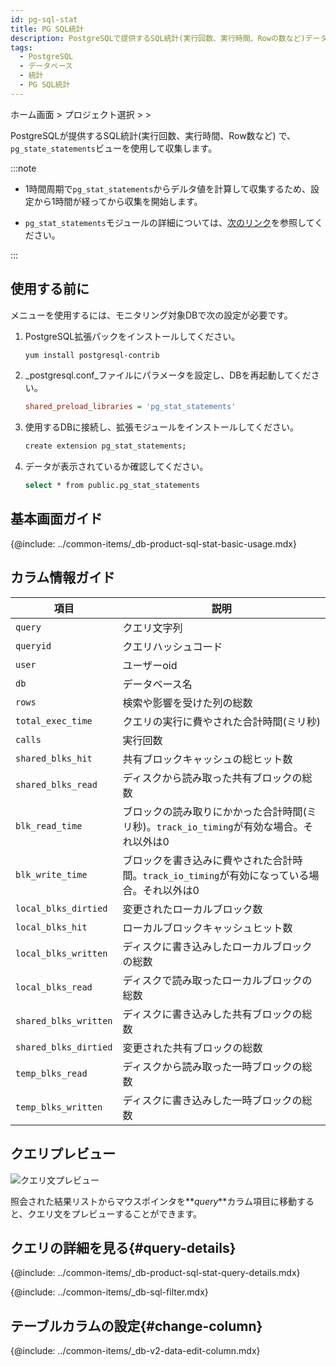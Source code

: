 ```yaml
---
id: pg-sql-stat
title: PG SQL統計
description: PostgreSQLで提供するSQL統計(実行回数、実行時間、Rowの数など)データで、PG_state_statementsビューを通じて収集します。
tags:
  - PostgreSQL
  - データベース
  - 統計
  - PG SQL統計
---
```


ホーム画面 > プロジェクト選択 > <Cmdname sid="side_reportStat" className="uitext" /> > <Cmdname sid="side_pgStat" className="uitext" />

PostgreSQLが提供するSQL統計(実行回数、実行時間、Row数など) で、`pg_state_statements`ビューを使用して収集します。

:::note

- 1時間周期で`pg_stat_statements`からデルタ値を計算して収集するため、設定から1時間が経ってから収集を開始します。

- `pg_stat_statements`モジュールの詳細については、[次のリンク](https://www.postgresql.org/docs/current/pgstatstatements.html)を参照してください。

:::

## 使用する前に

<Cmdname sid="side_pgStat" className="uitext" />メニューを使用するには、モニタリング対象DBで次の設定が必要です。

1. PostgreSQL拡張パックをインストールしてください。

   ```bash
   yum install postgresql-contrib
   ```

2. _postgresql.conf_ファイルにパラメータを設定し、DBを再起動してください。

   ```ini title='postgresql.conf'
   shared_preload_libraries = 'pg_stat_statements'
   ```

3. 使用するDBに接続し、拡張モジュールをインストールしてください。

   ```bash
   create extension pg_stat_statements;
   ```

4. データが表示されているか確認してください。

   ```bash
   select * from public.pg_stat_statements
   ```

## 基本画面ガイド

<ImgLang img='db-pg-sql-stat.png' desc='PG SQL統計' />

{@include: ../common-items/_db-product-sql-stat-basic-usage.mdx}

## カラム情報ガイド

| 項目                    | 説明                                                      |
| --------------------- | ------------------------------------------------------- |
| `query`               | クエリ文字列                                                  |
| `queryid`             | クエリハッシュコード                                              |
| `user`                | ユーザーoid                                                 |
| `db`                  | データベース名                                                 |
| `rows`                | 検索や影響を受けた列の総数                                           |
| `total_exec_time`     | クエリの実行に費やされた合計時間(ミリ秒)                                   |
| `calls`               | 実行回数                                                    |
| `shared_blks_hit`     | 共有ブロックキャッシュの総ヒット数                                       |
| `shared_blks_read`    | ディスクから読み取った共有ブロックの総数                                    |
| `blk_read_time`       | ブロックの読み取りにかかった合計時間(ミリ秒)。`track_io_timing`が有効な場合。それ以外は0  |
| `blk_write_time`      | ブロックを書き込みに費やされた合計時間。`track_io_timing`が有効になっている場合。それ以外は0 |
| `local_blks_dirtied`  | 変更されたローカルブロック数                                          |
| `local_blks_hit`      | ローカルブロックキャッシュヒット数                                       |
| `local_blks_written`  | ディスクに書き込みしたローカルブロックの総数                                  |
| `local_blks_read`     | ディスクで読み取ったローカルブロックの総数                                   |
| `shared_blks_written` | ディスクに書き込みした共有ブロックの総数                                    |
| `shared_blks_dirtied` | 変更された共有ブロックの総数                                          |
| `temp_blks_read`      | ディスクから読み取った一時ブロックの総数                                    |
| `temp_blks_written`   | ディスクに書き込みした一時ブロックの総数                                    |

## クエリプレビュー

![クエリ文プレビュー](/img/db-sql-preview.png)

照会された結果リストからマウスポインタを**_query_**カラム項目に移動すると、クエリ文をプレビューすることができます。

## クエリの詳細を見る{#query-details}

<ImgLang img='db-sql-details-postgresql.png' desc='SQL詳細' />

{@include: ../common-items/_db-product-sql-stat-query-details.mdx}

<!-- 필터 조건추가하기-->

{@include: ../common-items/_db-sql-filter.mdx}

## テーブルカラムの設定{#change-column}

{@include: ../common-items/_db-v2-data-edit-column.mdx} 
